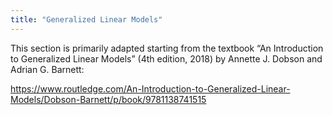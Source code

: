 ```yaml
---
title: "Generalized Linear Models"
---
```


This section is primarily adapted starting from the textbook "An Introduction to Generalized Linear Models" (4th edition, 2018)
by Annette J. Dobson and Adrian G. Barnett:

<https://www.routledge.com/An-Introduction-to-Generalized-Linear-Models/Dobson-Barnett/p/book/9781138741515>
